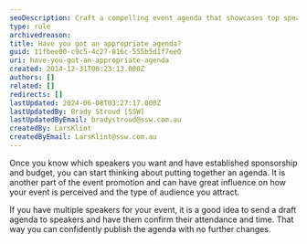 ```yaml
---
seoDescription: Craft a compelling event agenda that showcases top speakers and boosts attendance.
type: rule
archivedreason:
title: Have you got an appropriate agenda?
guid: 11fbee00-c9c5-4c27-816c-555b5d1f7ee0
uri: have-you-got-an-appropriate-agenda
created: 2014-12-31T00:23:13.000Z
authors: []
related: []
redirects: []
lastUpdated: 2024-06-08T03:27:17.000Z
lastUpdatedBy: Brady Stroud [SSW]
lastUpdatedByEmail: bradystroud@ssw.com.au
createdBy: LarsKlint
createdByEmail: LarsKlint@ssw.com.au
---
```


Once you know which speakers you want and have established sponsorship and budget, you can start thinking about putting together an agenda.
It is another part of the event promotion and can have great influence on how your event is perceived and the type of audience you attract.

If you have multiple speakers for your event, it is a good idea to send a draft agenda to speakers and have them confirm their attendance and time. That way you can confidently publish the agenda with no further changes.
